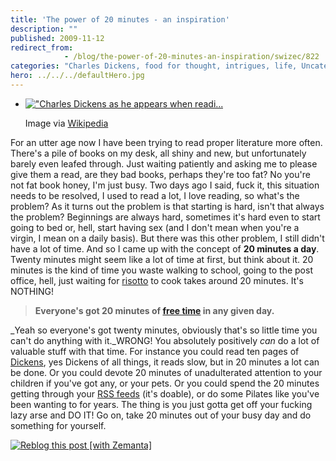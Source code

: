 ```yaml
---
title: 'The power of 20 minutes - an inspiration'
description: ""
published: 2009-11-12
redirect_from: 
            - /blog/the-power-of-20-minutes-an-inspiration/swizec/822
categories: "Charles Dickens, food for thought, intrigues, life, Uncategorized"
hero: ../../../defaultHero.jpg
---
```

- [!["Charles Dickens as he appears when readi...](http://upload.wikimedia.org/wikipedia/commons/thumb/2/24/Charles_Dickens%2C_public_reading%2C_1867.jpg/300px-Charles_Dickens%2C_public_reading%2C_1867.jpg '"Charles Dickens as he appears when readi...')](http://commons.wikipedia.org/wiki/Image:Charles_Dickens%2C_public_reading%2C_1867.jpg)

  Image via [Wikipedia](http://commons.wikipedia.org/wiki/Image:Charles_Dickens%2C_public_reading%2C_1867.jpg)

For an utter age now I have been trying to read proper literature more often. There's a pile of books on my desk, all shiny and new, but unfortunately barely even leafed through. Just waiting patiently and asking me to please give them a read, are they bad books, perhaps they're too fat? No you're not fat book honey, I'm just busy. Two days ago I said, fuck it, this situation needs to be resolved, I used to read a lot, I love reading, so what's the problem? As it turns out the problem is that starting is hard, isn't that always the problem? Beginnings are always hard, sometimes it's hard even to start going to bed or, hell, start having sex (and I don't mean when you're a virgin, I mean on a daily basis). But there was this other problem, I still didn't have a lot of time. And so I came up with the concept of **20 minutes a day**. Twenty minutes might seem like a lot of time at first, but think about it. 20 minutes is the kind of time you waste walking to school, going to the post office, hell, just waiting for [risotto](http://en.wikipedia.org/wiki/Risotto "Risotto") to cook takes around 20 minutes. It's NOTHING!

> **Everyone's got 20 minutes of [free time](http://en.wikipedia.org/wiki/Leisure "Leisure") in any given day.**

_Yeah so everyone's got twenty minutes, obviously that's so little time you can't do anything with it._WRONG! You absolutely positively _can_ do a lot of valuable stuff with that time. For instance you could read ten pages of [Dickens](http://en.wikipedia.org/wiki/Charles_Dickens "Charles Dickens"), yes Dickens of all things, it reads slow, but in 20 minutes a lot can be done. Or you could devote 20 minutes of unadulterated attention to your children if you've got any, or your pets. Or you could spend the 20 minutes getting through your [RSS feeds](http://en.wikipedia.org/wiki/RSS "RSS") (it's doable), or do some Pilates like you've been wanting to for years. The thing is you just gotta get off your fucking lazy arse and DO IT! Go on, take 20 minutes out of your busy day and do something for yourself.

[![Reblog this post \[with Zemanta\]](http://img.zemanta.com/reblog_e.png?x-id=8cbcf747-ac87-400c-8e76-d70abfbf6ece)](http://reblog.zemanta.com/zemified/8cbcf747-ac87-400c-8e76-d70abfbf6ece/ "Reblog this post \[with Zemanta]")